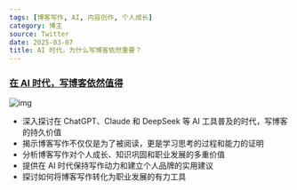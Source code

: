```yaml
---
tags: [博客写作, AI, 内容创作, 个人成长]
category: 博主
source: Twitter
date: 2025-03-07
title: AI 时代，为什么写博客依然重要？
---
```


### [在 AI 时代，写博客依然值得](https://www.gilesthomas.com/2025/02/blogging-in-the-age-of-ai)

![img](https://img.mengpeng.tech/i/2025/03/07/67ca86cc3a7ae.webp)

-   深入探讨在 ChatGPT、Claude 和 DeepSeek 等 AI 工具普及的时代，写博客的持久价值
-   揭示博客写作不仅仅是为了被阅读，更是学习思考的过程和能力的证明
-   分析博客写作对个人成长、知识巩固和职业发展的多重价值
-   提供在 AI 时代保持写作动力和建立个人品牌的实用建议
-   探讨如何将博客写作转化为职业发展的有力工具

